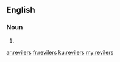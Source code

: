 ==English==

===Noun===
{{head|en|noun plural form}}

# {{plural of|reviler|lang=en}}

[[ar:revilers]]
[[fr:revilers]]
[[ku:revilers]]
[[my:revilers]]